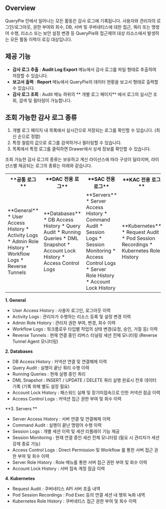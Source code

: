 ## Overview
QueryPie 안에서 일어나는 모든 활동은 감사 로그에 기록됩니다. 사용자와 관리자의 로그인/로그아웃, 권한 부여와 회수, DB, 서버 및 쿠버네티스에 대한 접근, 쿼리 또는 명령어 수행, 리소스 또는 보안 설정 변경 등 QueryPie와 접근제어 대상 리소스에서 발생하는 모든 활동 이력이 로깅 대상입니다.



## 제공 기능
*  **감사 로그 추출**  :  **Audit Log Export**  메뉴에서 감사 로그를 파일 형태로 추출하여 저장할 수 있습니다. 
*  **보고서 출력**  :  **Report**  메뉴에서 QueryPie의 데이터 현황을 보고서 형태로 출력할 수 있습니다.
*  **감사 로그 조회**  : Audit 메뉴 하위의 ** 개별 로그 페이지** 에서 로그의 실시간 조회, 검색 및 필터링이 가능합니다.



## 조회 가능한 감사 로그 종류
1. 개별 로그 페이지 내 목록에서 실시간으로 저장되는 로그를 확인할 수 있습니다. (최신 순으로 정렬)
2. 특정 컬럼의 값으로 로그를 검색하거나 필터링할 수 있습니다. 
3. 목록에서 특정 로그를 클릭하면 Drawer에서 상세 정보를 확인할 수 있습니다.

조회 가능한 감사 로그의 종류는 보유하고 계신 라이선스에 따라 구성이 달라지며, 라이선스별 제공되는 로그의 종류는 아래와 같습니다.

<table data-table-width="760" data-layout="default" local-id="2eeba34f-b909-48ea-a011-5381931efcd4">
<tbody>
<tr>
<th>
 **공통 로그** 
</th>
<th>
 **DAC 전용 로그** 
</th>
<th>
 **SAC 전용 로그** 
</th>
<th>
 **KAC 전용 로그** 
</th>
</tr>
<tr>
<td>
 **General** 
* User Access History
* Activity Logs
* Admin Role History
* Workflow Logs
* Reverse Tunnels
</td>
<td>
 **Databases** 
* DB Access History
* Query Audit
* Running Queries
* DML Snapshot
* Account Lock History
* Access Control Logs
</td>
<td>
 **Servers** 
* Server Access History
* Command Audit
* Session Logs
* Session Monitoring
* Access Control Logs
* Server Role History
* Account Lock History
</td>
<td>
 **Kubernetes** 
* Request Audit
* Pod Session Recordings
* Kubernetes Role History
</td>
</tr>
</tbody>
</table>

**1. General**

* User Access History : 사용자 로그인, 로그아웃 이력
* Activity Logs : 관리자가 수행하는 리소스 등록 및 설정 변경 이력 
* Admin Role History : 관리자 권한 부여, 변경, 회수 이력
* Workflow Logs : 워크플로우 타입별 작업의 상태 변경(요청, 승인, 거절 등) 이력
* Reverse Tunnels : 현재 연결 중인 리버스 터널링 세션 전체 모니터링 (Reverse Tunnel Agent 모니터링)



**2. Databases**

* DB Access History : 커넥션 연결 및 연결해제 이력
* Query Audit : 실행이 끝난 쿼리 수행 이력
* Running Queries : 현재 실행 중인 쿼리 
* DML Snapshot : INSERT / UPDATE / DELETE 쿼리 실행 완료시 전후 데이터 기록 (기록 위해 별도 설정 필요)
* Account Lock History : 패스워드 실패 및 장기미접속으로 인한 커넥션 잠금 이력
* Access Control Logs : 커넥션 접근 권한 부여 및 회수 이력



**3. Servers **

* Server Access History : 서버 연결 및 연결해제 이력
* Command Audit : 실행이 끝난 명령어 수행 이력 
* Session Logs : 개별 세션 이력 및 세션 리플레이 기능 제공 
* Session Monitoring : 현재 연결 중인 세션 전체 모니터링 (필요 시 관리자가 세션 강제 종료 가능) 
* Access Control Logs : Direct Permission 및 Workflow 를 통한 서버 접근 권한 부여 및 회수 이력
* Server Role History : Role 메뉴를 통한 서버 접근 권한 부여 및 회수 이력
* Account Lock History : 서버 접속 계정 잠금 이력 



**4. Kubernetes**

* Request Audit : 쿠버네티스 API 서버 호출 내역
* Pod Session Recordings : Pod Exec 등의 연결 세션 내 행위 녹화 내역
* Kubernetes Role History : 쿠버네티스 접근 권한 부여 및 회수 이력


